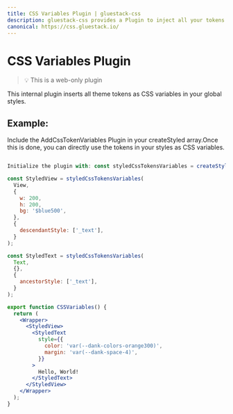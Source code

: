 ```yaml
---
title: CSS Variables Plugin | gluestack-css
description: gluestack-css provides a Plugin to inject all your tokens as CSS variables. An internal plugin to insert all theme tokens as css variables in your global styles.
canonical: https://css.gluestack.io/
---
```



<Meta title="plugins/CSS Variables Plugin" />

# CSS Variables Plugin

> 💡 This is a web-only plugin

This internal plugin inserts all theme tokens as CSS variables in your global styles.

## Example:

Include the AddCssTokenVariables Plugin in your createStyled array.Once this is done, you can directly use the tokens in your styles as CSS variables.

```jsx

Initialize the plugin with: const styledCssTokensVariables = createStyled([new AddCssTokenVariables({})])

const StyledView = styledCssTokensVariables(
  View,
  {
    w: 200,
    h: 200,
    bg: '$blue500',
  },
  {
    descendantStyle: ['_text'],
  }
);

const StyledText = styledCssTokensVariables(
  Text,
  {},
  {
    ancestorStyle: ['_text'],
  }
);

export function CSSVariables() {
  return (
    <Wrapper>
      <StyledView>
        <StyledText
          style={{
            color: 'var(--dank-colors-orange300)',
            margin: 'var(--dank-space-4)',
          }}
        >
          Hello, World!
        </StyledText>
      </StyledView>
    </Wrapper>
  );
}
```
